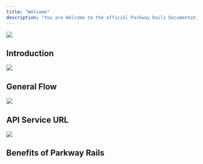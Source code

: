 ---
title: "Welcome"
description: "You are Welcome to the official Parkway Rails Documentation" 
---

<CardGroup cols={2}>
<Card  href="introduction">
  <img src="images/introduction.jpg" />
 <h2>Introduction </h2>
</Card>
<Card href="general-flow">
  <img src="images/generalflow.jpg"  />
 <h2>General Flow </h2>
</Card>

				
<Card href="api-service-url">
  <img src="images/services.jpg" />
 <h2> API Service URL </h2>
</Card>

<Card href="benefit-of-parkwayrails">
  <img src="images/benefits.jpg" />
 <h2>Benefits of Parkway Rails </h2>
</Card>
  
</CardGroup>



